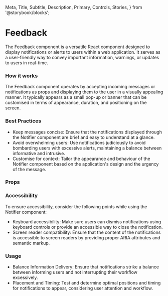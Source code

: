   Meta,
  Title,
  Subtitle,
  Description,
  Primary,
  Controls,
  Stories,
} from '@storybook/blocks';

<Meta of={NsFeedback} />

<h1>Feedback</h1>
<p>
  The Feedback component is a versatile React component designed to display
  notifications or alerts to users within a web application. It serves as a
  user-friendly way to convey important information, warnings, or updates to
  users in real-time.
</p>
<Primary />

<h3>How it works</h3>
<p>
  The Feedback component operates by accepting incoming messages or
  notifications as props and displaying them to the user in a visually appealing
  manner. It typically appears as a small pop-up or banner that can be
  customised in terms of appearance, duration, and positioning on the screen.
</p>

<h3>Best Practices</h3>
<ul>
  <li>
    Keep messages concise: Ensure that the notifications displayed through the
    Notifier component are brief and easy to understand at a glance.
  </li>
  <li>
    Avoid overwhelming users: Use notifications judiciously to avoid bombarding
    users with excessive alerts, maintaining a balance between informative and
    intrusive.
  </li>
  <li>
    Customise for context: Tailor the appearance and behaviour of the Notifier
    component based on the application's design and the urgency of the message.
  </li>
</ul>

<h3>Props</h3>
<Controls />

<h3>Accessibility</h3>
<p>
  To ensure accessibility, consider the following points while using the
  Notifier component:
</p>
<ul>
  <li>
    Keyboard accessibility: Make sure users can dismiss notifications using
    keyboard controls or provide an accessible way to close the notification.
  </li>
  <li>
    Screen reader compatibility: Ensure that the content of the notifications is
    accessible to screen readers by providing proper ARIA attributes and
    semantic markup.
  </li>
</ul>

<h3>Usage</h3>
<ul>
  <li>
    Balance Information Delivery: Ensure that notifications strike a balance
    between informing users and not interrupting their workflow excessively.
  </li>
  <li>
    Placement and Timing: Test and determine optimal positions and timing for
    notifications to appear, considering user attention and workflow.
  </li>
</ul>

<Stories />
